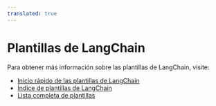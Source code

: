 ```yaml
---
translated: true
---
```


# Plantillas de LangChain

Para obtener más información sobre las plantillas de LangChain, visite:

- [Inicio rápido de las plantillas de LangChain](https://github.com/langchain-ai/langchain/blob/master/templates/README.md)
- [Índice de plantillas de LangChain](https://github.com/langchain-ai/langchain/blob/master/templates/docs/INDEX.md)
- [Lista completa de plantillas](https://github.com/langchain-ai/langchain/blob/master/templates/)
